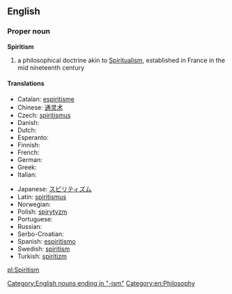 {{wikipedia}}
==English==

===Proper noun===
'''Spiritism'''

# a philosophical doctrine akin to [[Spiritualism]], established in France in the mid nineteenth century

====Translations====
{{trans-top|a philosophical doctrine}}
* Catalan: [[espiritisme]]
* Chinese: [[通灵术]]
* Czech: [[spiritismus]]
* Danish: {{t-|da|spiritisme}}
* Dutch: {{t-|nl|spiritisme}}
* Esperanto: {{t-|eo|spiritismo}}
* Finnish: {{t-|fi|spiritismi}}
* French: {{t+|fr|spiritisme}}
* German: {{t+|de|Spiritismus|m}}
* Greek: {{t+|el|πνευματισμός}}
* Italian: {{t-|it|spiritismo}}
{{trans-mid}}
* Japanese: [[スピリティズム]]
* Latin: [[spiritismus]]
* Norwegian: {{t-|no|spiritisme}}
* Polish: [[spirytyzm]]
* Portuguese: {{t+|pt|espiritismo}}
* Russian: {{t+|ru|спиритизм}}
* Serbo-Croatian: {{t|sh|spiritizam|m}}
* Spanish: [[espiritismo]]
* Swedish: [[spiritism]]
* Turkish: [[spiritizm]]
{{trans-bottom}}

[[Category:English nouns ending in "-ism"]]
[[Category:en:Philosophy]]

[[pl:Spiritism]]